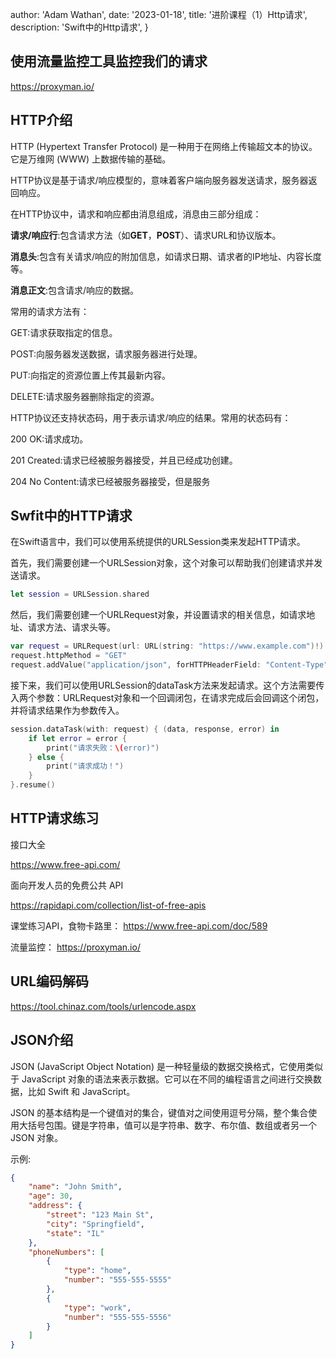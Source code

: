 
  author: 'Adam Wathan',
  date: '2023-01-18',
  title: '进阶课程（1）Http请求',
  description:
    'Swift中的Http请求',
}


## **使用流量监控工具监控我们的请求**

https://proxyman.io/

## **HTTP介绍**

HTTP (Hypertext Transfer Protocol) 是一种用于在网络上传输超文本的协议。它是万维网 (WWW) 上数据传输的基础。

HTTP协议是基于请求/响应模型的，意味着客户端向服务器发送请求，服务器返回响应。

在HTTP协议中，请求和响应都由消息组成，消息由三部分组成：

**请求/响应行**:包含请求方法（如**GET**，**POST**）、请求URL和协议版本。

**消息头**:包含有关请求/响应的附加信息，如请求日期、请求者的IP地址、内容长度等。

**消息正文**:包含请求/响应的数据。

常用的请求方法有：

GET:请求获取指定的信息。

POST:向服务器发送数据，请求服务器进行处理。

PUT:向指定的资源位置上传其最新内容。

DELETE:请求服务器删除指定的资源。

HTTP协议还支持状态码，用于表示请求/响应的结果。常用的状态码有：


200 OK:请求成功。

201 Created:请求已经被服务器接受，并且已经成功创建。

204 No Content:请求已经被服务器接受，但是服务


## **Swfit中的HTTP请求**
在Swift语言中，我们可以使用系统提供的URLSession类来发起HTTP请求。

首先，我们需要创建一个URLSession对象，这个对象可以帮助我们创建请求并发送请求。

```swift
let session = URLSession.shared
```

然后，我们需要创建一个URLRequest对象，并设置请求的相关信息，如请求地址、请求方法、请求头等。

```swift
var request = URLRequest(url: URL(string: "https://www.example.com")!)
request.httpMethod = "GET"
request.addValue("application/json", forHTTPHeaderField: "Content-Type")
```

接下来，我们可以使用URLSession的dataTask方法来发起请求。这个方法需要传入两个参数：URLRequest对象和一个回调闭包，在请求完成后会回调这个闭包，并将请求结果作为参数传入。

```swift
session.dataTask(with: request) { (data, response, error) in
    if let error = error {
        print("请求失败：\(error)")
    } else {
        print("请求成功！")
    }
}.resume()
```

## **HTTP请求练习**

接口大全

https://www.free-api.com/

面向开发人员的免费公共 API

https://rapidapi.com/collection/list-of-free-apis


课堂练习API，食物卡路里：
https://www.free-api.com/doc/589

流量监控：
https://proxyman.io/

## **URL编码解码**

https://tool.chinaz.com/tools/urlencode.aspx

## **JSON介绍**


JSON (JavaScript Object Notation) 是一种轻量级的数据交换格式，它使用类似于 JavaScript 对象的语法来表示数据。它可以在不同的编程语言之间进行交换数据，比如 Swift 和 JavaScript。

JSON 的基本结构是一个键值对的集合，键值对之间使用逗号分隔，整个集合使用大括号包围。键是字符串，值可以是字符串、数字、布尔值、数组或者另一个 JSON 对象。

示例:

```JSON
{
    "name": "John Smith",
    "age": 30,
    "address": {
        "street": "123 Main St",
        "city": "Springfield",
        "state": "IL"
    },
    "phoneNumbers": [
        {
            "type": "home",
            "number": "555-555-5555"
        },
        {
            "type": "work",
            "number": "555-555-5556"
        }
    ]
}
```

